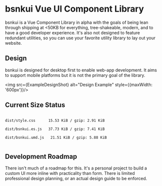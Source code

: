 
<Meta title="bsnkui/Introduction" />

<style>{`
`}</style>

# bsnkui Vue UI Component Library

bsnkui is a Vue Component Library in alpha with the goals of being lean through shipping at <50KB for everything, tree-shakeable,
modern, and to have a good developer experience. It's also not designed to feature redundant utilities, so you can use
your favorite utility library to lay out your website.

## Design

bsnkui is designed for desktop first to enable web-app development. It aims to support mobile platforms but it is not
the primary goal of the library.

<img src={ExampleDesignShot} alt="Design Example" style={{maxWidth: '600px'}}/>

## Current Size Status

<code>
dist/style.css      15.53 KiB / gzip: 2.91 KiB<br/>
dist/bsnkui.es.js   37.73 KiB / gzip: 7.41 KiB<br/>
dist/bsnkui.umd.js   21.51 KiB / gzip: 5.88 KiB<br/>
</code>

## Development Roadmap

There isn't much of a roadmap for this. It's a personal project to build a custom UI more inline with practicality than
form. There is limited professional design planning, or an actual design guide to be enforced.
